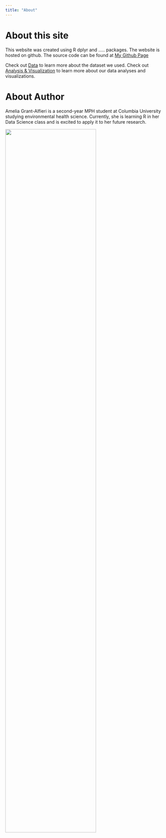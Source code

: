 ```yaml
---
title: "About"
---
```


# About this site

This website was created using R dplyr and ..... packages. The website is hosted on github. The source code can be found at [My Github Page](https://github.com/agrantal/hw4_ag3911.github.io) 

Check out [Data](data.html) to learn more about the dataset we used. 
Check out [Analysis & Visualization](analysis.html) to learn more about our data analyses and visualizations.  


# About Author 

Amelia Grant-Alfieri is a second-year MPH student at Columbia University studying environmental health science. Currently, she is learning R in her Data Science class and is excited to apply it to her future research. 

<img src="hw 4 website/Grant-Alfieri,Amelia_Resume_Winter 2018.pdf" style="width:75%"> 
